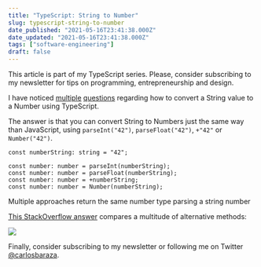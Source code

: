 ```yaml
---
title: "TypeScript: String to Number"
slug: typescript-string-to-number
date_published: "2021-05-16T23:41:38.000Z"
date_updated: "2021-05-16T23:41:38.000Z"
tags: ["software-engineering"]
draft: false
---
```


This article is part of my TypeScript series. Please, consider subscribing to my newsletter for tips on programming, entrepreneurship and design.

I have noticed [multiple](https://stackoverflow.com/questions/14667713/how-to-convert-a-string-to-number-in-typescript) [questions](https://stackoverflow.com/questions/23437476/in-typescript-how-to-check-if-a-string-is-numeric) regarding how to convert a String value to a Number using TypeScript.

The answer is that you can convert String to Numbers just the same way than JavaScript, using `parseInt("42")`, `parseFloat("42")`, `+"42"` or `Number("42")`.

    const numberString: string = "42";

    const number: number = parseInt(numberString);
    const number: number = parseFloat(numberString);
    const number: number = +numberString;
    const number: number = Number(numberString);

Multiple approaches return the same number type parsing a string number

[This StackOverflow answer](https://stackoverflow.com/questions/17106681/parseint-vs-unary-plus-when-to-use-which/17106702#17106702) compares a multitude of alternative methods:

![](/content/images/2021/05/number-parsing-comparison.png)

Finally, consider subscribing to my newsletter or following me on Twitter [@carlosbaraza](https://twitter.com/carlosbaraza).
